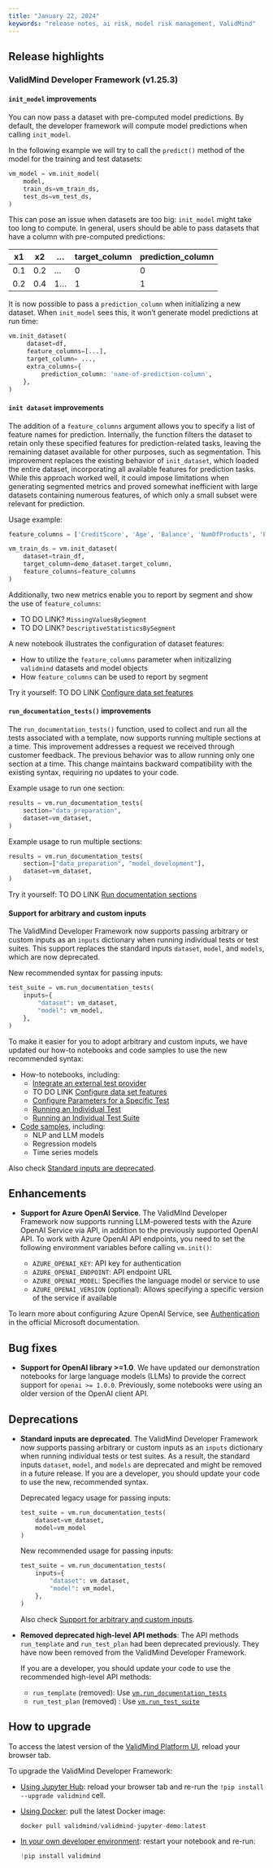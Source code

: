 ```yaml
---
title: "January 22, 2024"
keywords: "release notes, ai risk, model risk management, ValidMind"
---
```


## Release highlights

### ValidMind Developer Framework (v1.25.3)

<!---[SC-2628] `init_model` improvements  by @AnilSorathiya in [#304](https://github.com/validmind/developer-framework/pull/304)--->
#### `init_model` improvements

You can now pass a dataset with pre-computed model predictions. By default, the developer framework will compute model predictions when calling `init_model`. 

In the following example we will try to call the `predict()` method of the model for the training and test datasets:

```python
vm_model = vm.init_model(
    model,
    train_ds=vm_train_ds,
    test_ds=vm_test_ds,
)
```

This can pose an issue when datasets are too big: `init_model` might take too long to compute. In general, users should be able to pass datasets that have a column with pre-computed predictions:

|x1|x2|...|target_column|prediction_column|
|-|-|-|-|-|
|0.1|0.2|...|0|0|
|0.2|0.4|1...|1|1|

It is now possible to pass a `prediction_column` when initializing a new dataset. When `init_model` sees this, it won't generate model predictions at run time:

```python
vm.init_dataset(
     dataset=df,
     feature_columns=[...],
     target_column= ...,
     extra_columns={
         prediction_column: 'name-of-prediction-column',
    },
)
```

<!---[SC-2438] Support for adding feature columns parameter to init dataset by @juanmleng in [#279](https://github.com/validmind/developer-framework/pull/279)--->
#### `init dataset` improvements

The addition of a `feature_columns` argument allows you to specify a list of feature names for prediction. Internally, the function filters the dataset to retain only these specified features for prediction-related tasks, leaving the remaining dataset available for other purposes, such as segmentation. This improvement replaces the existing behavior of `init_dataset`, which loaded the entire dataset, incorporating all available features for prediction tasks. While this approach worked well, it could impose limitations when generating segmented metrics and proved somewhat inefficient with large datasets containing numerous features, of which only a small subset were relevant for prediction.

Usage example:

```python
feature_columns = ['CreditScore', 'Age', 'Balance', 'NumOfProducts', 'EstimatedSalary']

vm_train_ds = vm.init_dataset(
    dataset=train_df,
    target_column=demo_dataset.target_column,
    feature_columns=feature_columns
)
```

Additionally, two new metrics enable you to report by segment and show the use of `feature_columns`:

- TO DO LINK? `MissingValuesBySegment`
- TO DO LINK? `DescriptiveStatisticsBySegment`

A new notebook illustrates the configuration of dataset features:

- How to utilize the `feature_columns` parameter when initizalizing `validmind` datasets and model objects
- How `feature_columns` can be used to report by segment

Try it yourself: TO DO LINK [Configure data set features](../../notebooks/how_to/configure_dataset_features.ipynb)

<!---[SC-2707] Support for multiple sections in run_documentation_tests() by @juanmleng in [#307](https://github.com/validmind/developer-framework/pull/307)--->
#### `run_documentation_tests()` improvements

The `run_documentation_tests()` function, used to collect and run all the tests associated with a template, now supports running multiple sections at a time. This improvement addresses a request we received through customer feedback. The previous behavior was to allow running only one section at a time. This change maintains backward compatibility with the existing syntax, requiring no updates to your code.

Example usage to run one section:

```python
results = vm.run_documentation_tests(
    section="data_preparation",
    dataset=vm_dataset,
)
```

Example usage to run multiple sections:

```python
results = vm.run_documentation_tests(
    section=["data_preparation", "model_development"],
    dataset=vm_dataset,
)
```

Try it yourself: TO DO LINK [Run documentation sections](../../notebooks/how_to/run_documentation_sections.ipynb)

<!---feat: [sc-2468] Allow arbitrary test context (V2) by @johnwalz97 in [#312](https://github.com/validmind/developer-framework/pull/312)--->
#### Support for arbitrary and custom inputs <span id="arbitrary-test-new">

The ValidMind Developer Framework now supports passing arbitrary or custom inputs as an `inputs` dictionary when running individual tests or test suites. This support replaces the standard inputs `dataset`, `model`, and `models`, which are now deprecated.

New recommended syntax for passing inputs:

```python
test_suite = vm.run_documentation_tests(
    inputs={
        "dataset": vm_dataset,
        "model": vm_model,
    },
)
```

<!---[SC-2770] Update code samples and how to notebooks to use test inputs by @juanmleng in [#313](https://github.com/validmind/developer-framework/pull/313)--->
To make it easier for you to adopt arbitrary and custom inputs, we have updated our how-to notebooks and code samples to use the new recommended syntax:

- How-to notebooks, including:
  - [Integrate an external test provider](../../notebooks/code_samples/custom_tests/external_test_providers_demo.ipynb)
  - TO DO LINK [Configure data set features](../../notebooks/how_to/configure_dataset_features.ipynb)
  - [Configure Parameters for a Specific Test](../../notebooks/how_to/configure_parameters_demo.ipynb)
  - [Running an Individual Test](../../notebooks/how_to/run_a_test.ipynb)
  - [Running an Individual Test Suite](../../notebooks/how_to/run_a_test_suite.ipynb)

- [Code samples](../../guide/samples-jupyter-notebooks.qmd), including:
  - NLP and LLM models
  - Regression models
  - Time series models

Also check [Standard inputs are deprecated](#arbitrary-test-legacy).

## Enhancements

<!---John6797/sc 2524/support for azure open ai api keys dev framework by @johnwalz97 in [#300](https://github.com/validmind/developer-framework/pull/300)--->
- **Support for Azure OpenAI Service**. The ValidMInd Developer Framework now supports running LLM-powered tests with the Azure OpenAI Service via API, in addition to the previously supported OpenAI API. To work with Azure OpenAI API endpoints, you need to set the following environment variables before calling `vm.init()`:

  - `AZURE_OPENAI_KEY`: API key for authentication
  - `AZURE_OPENAI_ENDPOINT`: API endpoint URL
  - `AZURE_OPENAI_MODEL`: Specifies the language model or service to use
  - `AZURE_OPENAI_VERSION` (optional): Allows specifying a specific version of the service if available

To learn more about configuring Azure OpenAI Service, see [Authentication](https://learn.microsoft.com/en-us/azure/ai-services/openai/how-to/switching-endpoints#authentication) in the official Microsoft documentation.

<!---R package plus corresponding RMarkdown updates for tighter integration by @erichare in [#265](https://github.com/validmind/developer-framework/pull/265)--->
<!---- **R package plus corresponding RMarkdown updates for tighter integration**. Coming soon--->

<!---[SC 2527] `init_dataset` should not attempt to preprocess the input dataset by @AnilSorathiya in [#297](https://github.com/validmind/developer-framework/pull/297)--->
<!---- **`init_dataset` should not attempt to preprocess the input dataset**.
  - Improved performance of `init_dataset`
  - Improved the output table format of `DatasetDescription` and `Duplicates`--->

## Bug fixes

<!---Fix support for openai >=1.0 by @cachafla in [#311](https://github.com/validmind/developer-framework/pull/311)--->
- **Support for OpenAI library >=1.0**. We have updated our demonstration notebooks for large language models (LLMs) to provide the correct support for `openai >= 1.0.0`. Previously, some notebooks were using an older version of the OpenAI client API.

## Deprecations

<!---feat: [sc-2468] Allow arbitrary test context (V2) by @johnwalz97 in [#312](https://github.com/validmind/developer-framework/pull/312)--->
- **Standard inputs are deprecated**. <span id="arbitrary-test-legacy"> The ValidMind Developer Framework now supports passing arbitrary or custom inputs as an `inputs` dictionary when running individual tests or test suites. As a result, the standard inputs `dataset`, `model`, and `models` are deprecated and might be removed in a future release. If you are a developer, you should update your code to use the new, recommended syntax.

  Deprecated legacy usage for passing inputs:

  ```python
  test_suite = vm.run_documentation_tests(
      dataset=vm_dataset,
      model=vm_model
  )
  ```

  New recommended usage for passing inputs:

  ```python
  test_suite = vm.run_documentation_tests(
      inputs={
          "dataset": vm_dataset,
          "model": vm_model,
      },
  )
  ```

  Also check [Support for arbitrary and custom inputs](#arbitrary-test-new).

<!---[SC-2771] Remove deprecated high level api methods by @juanmleng in [#310](https://github.com/validmind/developer-framework/pull/310)--->
- **Removed deprecated high-level API methods**: The API methods `run_template` and `run_test_plan` had been deprecated previously. They have now been removed from the ValidMind Developer Framework.

  If you are a developer, you should update your code to use the recommended high-level API methods:

  - `run_template` (removed): Use [`vm.run_documentation_tests`](https://docs.validmind.ai/validmind/validmind.html#run_documentation_tests)
  - `run_test_plan` (removed) : Use [`vm.run_test_suite`](https://docs.validmind.ai/validmind/validmind.html#run_test_suite)

## How to upgrade

To access the latest version of the [ValidMind Platform UI](http://app.prod.validmind.ai/), reload your browser tab.

To upgrade the ValidMind Developer Framework:

- [Using Jupyter Hub](../../guide/try-developer-framework-with-jupyterhub.qmd): reload your browser tab and re-run the `!pip install --upgrade validmind` cell.

- [Using Docker](../../guide/try-developer-framework-with-docker.qmd): pull the latest Docker image:

    ```jsx
    docker pull validmind/validmind-jupyter-demo:latest

    ```

- [In your own developer environment](../../guide/install-and-initialize-developer-framework.qmd): restart your notebook and re-run:

    ```python
    !pip install validmind
    ```